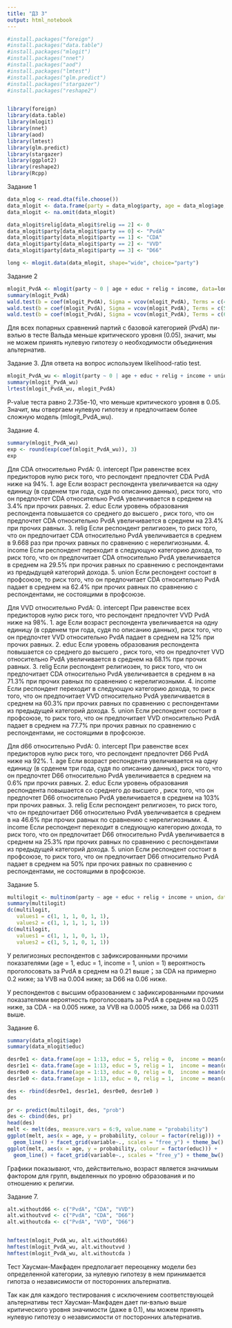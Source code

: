 ---
title: "ДЗ 3"
output: html_notebook
---
```{r}
#install.packages("foreign")
#install.packages("data.table")
#install.packages("mlogit")
#install.packages("nnet")
#install.packages("aod")
#install.packages("lmtest")
#install.packages("glm.predict")
#install.packages("stargazer")
#install.packages("reshape2")


library(foreign)
library(data.table)
library(mlogit)
library(nnet)
library(aod)
library(lmtest)
library(glm.predict)
library(stargazer)
library(ggplot2)
library(reshape2)
library(Rcpp)
```
Задание 1

```{r}
data_mlog <- read.dta(file.choose())
data_mlogit <- data.frame(party = data_mlog$party, age = data_mlog$age, educ = data_mlog$educ, relig = data_mlog$relig, income = data_mlog$income, union = data_mlog$union)
data_mlogit <- na.omit(data_mlogit)

data_mlogit$relig[data_mlogit$relig == 2] <- 0
data_mlogit$party[data_mlogit$party == 0] <- "PvdA"
data_mlogit$party[data_mlogit$party == 1] <- "CDA"
data_mlogit$party[data_mlogit$party == 2] <- "VVD"
data_mlogit$party[data_mlogit$party == 3] <- "D66"

long <- mlogit.data(data_mlogit, shape="wide", choice="party")
```
Задание 2

```{r}
mlogit_PvdA <- mlogit(party ~ 0 | age + educ + relig + income, data=long, reflevel="PvdA")
summary(mlogit_PvdA) 
wald.test(b = coef(mlogit_PvdA), Sigma = vcov(mlogit_PvdA), Terms = c(4, 7, 10,  13))  # 0 - 1
wald.test(b = coef(mlogit_PvdA), Sigma = vcov(mlogit_PvdA), Terms = c(5, 8, 11,  14))  # 0 - 2
wald.test(b = coef(mlogit_PvdA), Sigma = vcov(mlogit_PvdA), Terms = c(6, 9, 12,  15))  # 0 - 3

```
Для всех попарных сравнений партий с базовой категорией (PvdA) пи-вэлью в тесте Вальда меньше критического уровня (0.05), значит, мы не можем принять нулевую гипотезу о необходимости объединения альтернатив. 

Задание 3. 
Для ответа на вопрос используем likelihood-ratio test. 

```{r}
mlogit_PvdA_wu <- mlogit(party ~ 0 | age + educ + relig + income + union, data=long, reflevel="PvdA")
summary(mlogit_PvdA_wu)
lrtest(mlogit_PvdA_wu, mlogit_PvdA)

```
P-value теста равно 2.735e-10, что меньше критического уровня в 0.05. Значит, мы отвергаем нулевую гипотезу и предпочитаем более сложную модель (mlogit_PvdA_wu). 

Задание 4. 

```{r}
summary(mlogit_PvdA_wu)
exp <- round(exp(coef(mlogit_PvdA_wu)), 3)
exp
```
Для CDA относительно PvdA:
0. intercept При равенстве всех предикторов нулю риск того, что респондент предпочтет CDA PvdA ниже на 94%. 
1. age Если возраст респондента увеличивается на одну единицу (в срденем три года, судя по описанию данных), риск того, что он предпочтет CDA относительно PvdA увеличивается в среднем на 3.4% при прочих равных. 
2. educ Если уровень образования респондента повышается со среднего до высшего , риск того, что он предпочтет CDA относительно PvdA увеличивается в среднем на 23.4% при прочих равных. 
3. relig Если респондент религиозен, то риск того, что он предпочитает CDA относительно PvdA увеличивается в среднем в 9.668 раз при прочих равных по сравнению с нерелигиозными. 
4. income Если респондент переходит в следующую категорию дохода, то риск того, что он предпочитает CDA относительно PvdA увеличивается в среднем на 29.5% при прочих равных по сравнению с респондентами из предыдущей категорий дохода. 
5. union Если респондент состоит в профсоюзе, то риск того, что он предпочитает CDA относительно PvdA падает в среднем на 62.4% при прочих равных по сравнению с респондентами, не состоящими в профсоюзе. 

Для VVD относительно PvdA:
0. intercept При равенстве всех предикторов нулю риск того, что респондент предпочтет VVD PvdA ниже на 98%. 
1. age Если возраст респондента увеличивается на одну единицу (в срденем три года, судя по описанию данных), риск того, что он предпочтет VVD относительно PvdA падает в среднем на 12% при прочих равных. 
2. educ Если уровень образования респондента повышается со среднего до высшего , риск того, что он предпочтет VVD относительно PvdA увеличивается в среднем на 68.1% при прочих равных. 
3. relig Если респондент религиозен, то риск того, что он предпочитает CDA относительно PvdA увеличивается в среднем в на 71.3% при прочих равных по сравнению с нерелигиозными. 
4. income Если респондент переходит в следующую категорию дохода, то риск того, что он предпочитает VVD относительно PvdA увеличивается в среднем на 60.3% при прочих равных по сравнению с респондентами из предыдущей категорий дохода. 
5. union Если респондент состоит в профсоюзе, то риск того, что он предпочитает VVD относительно PvdA падает в среднем на 77.7% при прочих равных по сравнению с респондентами, не состоящими в профсоюзе. 

Для d66 относительно PvdA:
0. intercept При равенстве всех предикторов нулю риск того, что респондент предпочтет D66 PvdA ниже на 92%. 
1. age Если возраст респондента увеличивается на одну единицу (в срденем три года, судя по описанию данных), риск того, что он предпочтет D66 относительно PvdA увеличивается в среднем на 0.6% при прочих равных. 
2. educ Если уровень образования респондента повышается со среднего до высшего , риск того, что он предпочтет D66 относительно PvdA увеличивается в среднем на 103% при прочих равных. 
3. relig Если респондент религиозен, то риск того, что он предпочитает D66 относительно PvdA увеличивается в среднем в на 46.6% при прочих равных по сравнению с нерелигиозными. 
4. income Если респондент переходит в следующую категорию дохода, то риск того, что он предпочитает D66 относительно PvdA увеличивается в среднем на 25.3% при прочих равных по сравнению с респондентами из предыдущей категорий дохода. 
5. union Если респондент состоит в профсоюзе, то риск того, что он предпочитает D66 относительно PvdA падает в среднем на 50% при прочих равных по сравнению с респондентами, не состоящими в профсоюзе. 


Задание 5. 

```{r}
multilogit <- multinom(party ~ age + educ + relig + income + union, data=data_mlogit, reflevel="PvdA")
summary(multilogit)
dc(multilogit, 
   values1 = c(1, 1, 1, 0, 1, 1), 
   values2 = c(1, 1, 1, 1, 1, 1))
dc(multilogit, 
   values1 = c(1, 1, 1, 0, 1, 1), 
   values2 = c(1, 5, 1, 0, 1, 1))
```
У религиозных респондентов с зафиксированными прочими показателями (age = 1, educ = 1, income = 1, union = 1) вероятность проголосовать за PvdA в среднем на 0.21 выше；за CDA на примерно 0.2 ниже; за VVB на 0.004 ниже; за D66 на 0.06 ниже. 

У респондентов с высшим образованием с зафиксированными прочими показателями вероятность проголосовать за PvdA в среднем на 0.025 ниже, за CDA - на 0.005 ниже, за VVB на 0.0005 ниже, за D66 на 0.0311 выше. 

Задание 6. 

```{r}


summary(data_mlogit$age)
summary(data_mlogit$educ)

desr0e1 <- data.frame(age = 1:13, educ = 5, relig = 0,  income = mean(data_mlogit$income),  union = 0)
desr1e1 <- data.frame(age = 1:13, educ = 5, relig = 1,  income = mean(data_mlogit$income),  union = 0)
desr0e0 <- data.frame(age = 1:13, educ = 0, relig = 0,  income = mean(data_mlogit$income),  union = 0)
desr1e0 <- data.frame(age = 1:13, educ = 0, relig = 1,  income = mean(data_mlogit$income),  union = 0)

des <- rbind(desr0e1, desr1e1, desr0e0, desr1e0 )
des

pr <- predict(multilogit, des, "prob")
des <- cbind(des, pr)
head(des)
melt <- melt(des, measure.vars = 6:9, value.name = "probability")
ggplot(melt, aes(x = age, y = probability, colour = factor(relig))) + 
  geom_line() + facet_grid(variable~., scales = "free_y") + theme_bw()
ggplot(melt, aes(x = age, y = probability, colour = factor(educ))) + 
  geom_line() + facet_grid(variable~., scales = "free_y") + theme_bw()
```
Графики показывают, что, действительно, возраст является значимым фактором для групп, выделенных по уровню образования и по отношению к религии. 

Задание 7. 

```{r}
alt.withoutd66 <- c("PvdA", "CDA", "VVD") 
alt.withoutvvd <- c("PvdA", "CDA", "D66") 
alt.withoutcda <- c("PvdA", "VVD", "D66") 


hmftest(mlogit_PvdA_wu, alt.withoutd66) 
hmftest(mlogit_PvdA_wu, alt.withoutvvd )
hmftest(mlogit_PvdA_wu, alt.withoutcda ) 

```
Тест Хаусман-Макфаден предполагает переоценку модели без определенной категории, за нулевую гипотезу в нем принимается гипотза о независимости от посторонних альтернатив. 

Так как для каждого тестирования с исключением соответствующей альтернативы тест Хаусман-Макфаден дает пи-вэлью выше критического уровня значимости (даже в 0.1), мы можем принять нулевую гипотезу о независимости от посторонних альтернатив. 
